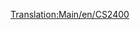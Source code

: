 [[Translation:Main/en/CS2400]]{{en/-}}{{Template:<!---Trains-->pociągi/Pl
|Image=[[File:en/Cs2400.png]]
|Cost=£18,750 ($37.500)
|Speed=112 km/h (70 mph)
|Weight=120 t
|Power=2,400 hp (1,790 kW)
|Annual=£1,599 ($3.198)
|Designed=1965
|Lifespan=20 
|Capacity=N/A
|Description=Ten silnik jest szybszy, tańszy i mocniejszy niż [[Main/pl/MJS 1000|MJS 1000]]. Nadaje się do pociągów pasażerskich lub lekkich towarowych.
|Real-life=Brak konkretnego prototypu, ale CS2400 jest oparty na jednym z diesli [http://en.wikipedia.org/wiki/Hood_unit "Hood"] . 
}}